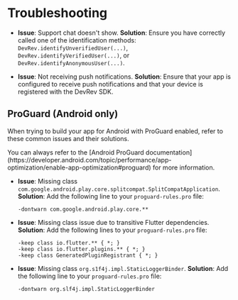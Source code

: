 # Troubleshooting

- **Issue**: Support chat doesn't show.
  **Solution**: Ensure you have correctly called one of the identification methods: `DevRev.identifyUnverifiedUser(...)`, `DevRev.identifyVerifiedUser(...)`, or `DevRev.identifyAnonymousUser(...)`.

- **Issue**: Not receiving push notifications.
  **Solution**: Ensure that your app is configured to receive push notifications and that your device is registered with the DevRev SDK.

## ProGuard (Android only)

When trying to build your app for Android with ProGuard enabled, refer to these common issues and their solutions.

<Callout intent="note">
You can always refer to the [Android ProGuard documentation](https://developer.android.com/topic/performance/app-optimization/enable-app-optimization#proguard) for more information.
</Callout>

- **Issue**: Missing class `com.google.android.play.core.splitcompat.SplitCompatApplication`.
  **Solution**: Add the following line to your `proguard-rules.pro` file:
  ```proguard
  -dontwarn com.google.android.play.core.**
  ```

- **Issue**: Missing class issue due to transitive Flutter dependencies.
  **Solution**: Add the following lines to your `proguard-rules.pro` file:
  ```proguard
  -keep class io.flutter.** { *; }
  -keep class io.flutter.plugins.** { *; }
  -keep class GeneratedPluginRegistrant { *; }
  ```

- **Issue**: Missing class `org.s1f4j.impl.StaticLoggerBinder`.
  **Solution**: Add the following line to your `proguard-rules.pro` file:
  ```proguard
  -dontwarn org.slf4j.impl.StaticLoggerBinder
  ```
